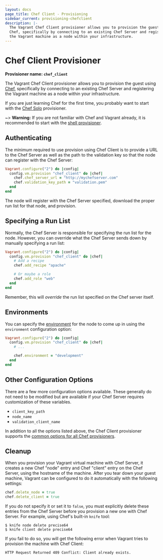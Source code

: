 ```yaml
---
layout: docs
page_title: Chef Client - Provisioning
sidebar_current: provisioning-chefclient
description: |-
  The Vagrant Chef Client provisioner allows you to provision the guest using
  Chef, specifically by connecting to an existing Chef Server and registering
  the Vagrant machine as a node within your infrastructure.
---
```


# Chef Client Provisioner

**Provisioner name: `chef_client`**

The Vagrant Chef Client provisioner allows you to provision the guest using
[Chef](https://www.chef.io/chef/), specifically by connecting
to an existing Chef Server and registering the Vagrant machine as a
node within your infrastructure.

If you are just learning Chef for the first time, you probably want
to start with the [Chef Solo](/docs/provisioning/chef_solo.html)
provisioner.

~> **Warning:** If you are not familiar with Chef and Vagrant already,
it is recommended to start with the [shell provisioner](/docs/provisioning/shell.html).

## Authenticating

The minimum required to use provision using Chef Client is to provide
a URL to the Chef Server as well as the path to the validation key so
that the node can register with the Chef Server:

```ruby
Vagrant.configure("2") do |config|
  config.vm.provision "chef_client" do |chef|
    chef.chef_server_url = "http://mychefserver.com"
    chef.validation_key_path = "validation.pem"
  end
end
```

The node will register with the Chef Server specified, download the
proper run list for that node, and provision.

## Specifying a Run List

Normally, the Chef Server is responsible for specifying the run list
for the node. However, you can override what the Chef Server sends
down by manually specifying a run list:

```ruby
Vagrant.configure("2") do |config|
  config.vm.provision "chef_client" do |chef|
    # Add a recipe
    chef.add_recipe "apache"

    # Or maybe a role
    chef.add_role "web"
  end
end
```

Remember, this will _override_ the run list specified on the Chef
server itself.

## Environments

You can specify the [environment](https://docs.chef.io/environments.html)
for the node to come up in using the `environment` configuration option:

```ruby
Vagrant.configure("2") do |config|
  config.vm.provision "chef_client" do |chef|
    # ...

    chef.environment = "development"
  end
end
```

## Other Configuration Options

There are a few more configuration options available. These generally do not
need to be modified but are available if your Chef Server requires customization
of these variables.

- `client_key_path`
- `node_name`
- `validation_client_name`

In addition to all the options listed above, the Chef Client provisioner supports
the [common options for all Chef provisioners](/docs/provisioning/chef_common.html).

## Cleanup

When you provision your Vagrant virtual machine with Chef Server, it creates a
new Chef "node" entry and Chef "client" entry on the Chef Server, using the
hostname of the machine. After you tear down your guest machine, Vagrant can be
configured to do it automatically with the following settings:

```ruby
chef.delete_node = true
chef.delete_client = true
```

If you do not specify it or set it to `false`, you must explicitly delete these
entries from the Chef Server before you provision a new one with Chef Server.
For example, using Chef's built-in `knife` tool:

```
$ knife node delete precise64
$ knife client delete precise64
```

If you fail to do so, you will get the following error when Vagrant
tries to provision the machine with Chef Client:

```
HTTP Request Returned 409 Conflict: Client already exists.
```
